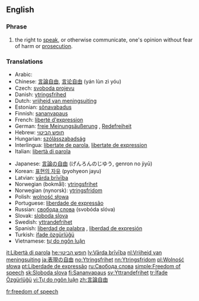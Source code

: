 ==English==

===Phrase===
#the right to [[speak]], or otherwise communicate, one's opinion without fear of harm or [[prosecution]].


{{wikipedia}}


===Translations===
{{trans-top|right to speak without fear of harm}}
*Arabic: {{ARchar|[[حرية الرأي والتعبير]]}} {{f}}
*Chinese: [[言論自由]], [[言论自由]] (yán lùn zì yóu)
*Czech: [[svoboda projevu]] {{f}}
*Danish: [[ytringsfrihed]]
*Dutch: [[vrijheid van meningsuiting]] {{f}}
*Estonian: [[sõnavabadus]]
*Finnish: [[sananvapaus]]
*French: [[liberté d'expression]] {{f}}
*German: [[freie Meinungsäußerung]] {{f}}, [[Redefreiheit]] {{f}}
*Hebrew: [[חופש הביטוי]]
*Hungarian: [[szólásszabadság]]
*Interlingua: [[libertate de parola]], [[libertate de expression]]
*Italian: [[libertà di parola]] {{f}}
{{trans-mid}}
*Japanese: [[言論の自由]] (げんろんのじゆう, genron no jiyū) <!-- [[表現の自由]]?-->
*Korean: [[표현의 자유]] (pyohyeon jayu)
*Latvian: [[vārda brīvība]] {{f}}
*Norwegian (bokmål): [[ytringsfrihet]] {{f}}
*Norwegian (nynorsk): [[ytringsfridom]]
*Polish: [[wolność słowa]] {{f}}
*Portuguese: [[liberdade de expressão]] {{f}}
*Russian: [[свобода слова]] (svobóda slóva) {{f}}
*Slovak: [[sloboda slova]] {{f}}
*Swedish: [[yttrandefrihet]]
*Spanish: [[liberdad de palabra]] {{f}}, [[liberdad de expresión]] {{f}}
*Turkish: [[ifade özgürlüğü]]
*Vietnamese: [[tự do ngôn luận]]
{{trans-bottom}}

[[it:Libertà di parola]]
[[he:חופש הביטוי]]
[[lv:Vārda brīvība]]
[[nl:Vrijheid van meningsuiting]]
[[ja:表現の自由]]
[[no:Ytringsfrihet]]
[[nn:Ytringsfridom]]
[[pl:Wolność słowa]]
[[pt:Liberdade de expressão]]
[[ru:Свобода слова]]
[[simple:Freedom of speech]]
[[sk:Sloboda slova]]
[[fi:Sananvapaus]]
[[sv:Yttrandefrihet]]
[[tr:İfade Özgürlüğü]]
[[vi:Tự do ngôn luận]]
[[zh:言論自由]]

[[fr:freedom of speech]]